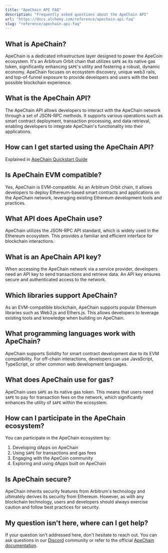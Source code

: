 ```yaml
---
title: "ApeChain API FAQ"
description: "Frequently asked questions about the ApeChain API"
url: "https://docs.alchemy.com/reference/apechain-api-faq"
slug: "reference/apechain-api-faq"
---
```


## What is ApeChain?

ApeChain is a dedicated infrastructure layer designed to power the ApeCoin ecosystem. It's an Arbitrum Orbit chain that utilizes `$APE` as its native gas token, significantly enhancing `$APE`'s utility and fostering a robust, dynamic economy. ApeChain focuses on ecosystem discovery, unique web3 rails, and top-of-funnel exposure to provide developers and users with the best possible blockchain experience.

## What is the ApeChain API?

The ApeChain API allows developers to interact with the ApeChain network through a set of JSON-RPC methods. It supports various operations such as smart contract deployment, transaction processing, and data retrieval, enabling developers to integrate ApeChain's functionality into their applications.

## How can I get started using the ApeChain API?

Explained in [ApeChain Quickstart Guide](/reference/apechain-api-quickstart)

## Is ApeChain EVM compatible?

Yes, ApeChain is EVM-compatible. As an Arbitrum Orbit chain, it allows developers to deploy Ethereum-based smart contracts and applications on the ApeChain network, leveraging existing Ethereum development tools and practices.

## What API does ApeChain use?

ApeChain utilizes the JSON-RPC API standard, which is widely used in the Ethereum ecosystem. This provides a familiar and efficient interface for blockchain interactions.

## What is an ApeChain API key?

When accessing the ApeChain network via a service provider, developers need an API key to send transactions and retrieve data. An API key ensures secure and authenticated access to the network.

## Which libraries support ApeChain?

As an EVM-compatible blockchain, ApeChain supports popular Ethereum libraries such as Web3.js and Ethers.js. This allows developers to leverage existing tools and knowledge when building on ApeChain.

## What programming languages work with ApeChain?

ApeChain supports Solidity for smart contract development due to its EVM compatibility. For off-chain interactions, developers can use JavaScript, TypeScript, or other common web development languages.

## What does ApeChain use for gas?

ApeChain uses `$APE` as its native gas token. This means that users need `$APE` to pay for transaction fees on the network, which significantly enhances the utility of `$APE` within the ecosystem.

## How can I participate in the ApeChain ecosystem?

You can participate in the ApeChain ecosystem by:

1. Developing dApps on ApeChain
2. Using `$APE` for transactions and gas fees
3. Engaging with the ApeCoin community
4. Exploring and using dApps built on ApeChain

## Is ApeChain secure?

ApeChain inherits security features from Arbitrum's technology and ultimately derives its security from Ethereum. However, as with any blockchain technology, users and developers should always exercise caution and follow best practices for security.

## My question isn't here, where can I get help?

If your question isn't addressed here, don't hesitate to reach out. You can ask questions in our [Discord](https://alchemy.com/discord) community or refer to the official [ApeChain documentation](https://docs.apechain.com/).
